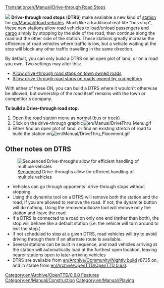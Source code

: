 [[Translation:en/Manual/Drive-through Road Stops]]


[[File:en/Manual/DriveThru Bus Stops.gif|left|]]
'''Drive-through road stops''' ('''DTRS''') make available a new kind of [[en/Manual/Stations|station]] for [[en/Manual/Road vehicles]].  Much like a traditional real-life "bus stop", these new stations allow road vehicles to load/unload passengers and [[en/Manual/Cargo|cargo]] simply by stopping by the side of the road, then continue along the road out the other side of the station.  These stations greatly increase the efficiency of road vehicles where traffic is low, but a vehicle waiting at the stop will block any other traffic travelling in the same direction.

By default, you can only build a DTRS on an open plot of land, or on a road you own. Two settings may alter this: 

* [[en/Archive/Manual/Settings/Advanced Settings/Stations#allow-drive-through-road-stops-on-town-owned-roads|Allow drive-through road stops on town owned roads]]
* [[en/Archive/Manual/Settings/Advanced Settings/Stations#allow-drive-through-road-stops-on-roads-owned-by-competitors|Allow drive-through road stops on roads owned by competitors]]

With either of these ON, you can build a DTRS where it wouldn't otherwise be allowed; but ownership of the road itself remains with the town or competitor's company. 

'''To build a Drive-through road stop:'''
#Open the road station menu as normal (bus or truck)
#Click on the drive-through graphic[[File:en/Manual/DriveThru Menu.gif|none]]
#Either find an open plot of land, or find an existing stretch of road to build the station on[[File:en/Manual/DriveThru Placement.gif|none]]

==Other notes on DTRS==
[[File:en/Manual/DriveThru Multiple.gif|frame|[[en/Manual/Loading Bays#multistop|Sequenced]] Drive-throughs allow for efficient handling of multiple vehicles]]
*Vehicles can go through opponents' drive-through stops without stopping.
*Using the dynamite tool on a DTRS will remove both the station and the road, if you are allowed to remove the road. If not, the dynamite button will do nothing.  Using the remove/bulldoze tool will remove only the station and leave the road.
*If a DTRS is connected to a road on only one end (rather than both), the stop will behave like a default station (i.e. the vehicle will turn around to exit the stop.)
*If not scheduled to stop at a given DTRS, road vehicles will try to avoid driving through them if an alternate route is available.
*Several stations can be built in sequence, and road vehicles arriving at the station will automatically load at the furthest open location, leaving nearer stations open to later-arriving vehicles
*DTRS are available from [[en/Archive/Community/Nightly build]] r8735 on, and in stable from [[en/Archive/OpenTTD/OpenTTD 0.6.0]].

[[Category:en/Archive/OpenTTD/0.6.0 Features]]
[[Category:en/Manual/Construction]]
[[Category:en/Manual/Playing]]
